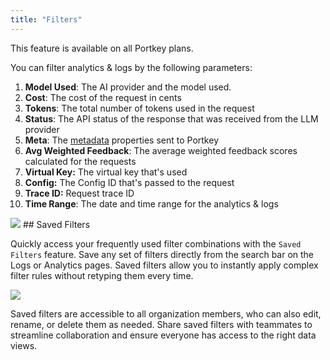 ```yaml
---
title: "Filters"
---
```

<Info>
This feature is available on all Portkey plans.
</Info>

You can filter analytics & logs by the following parameters:

1. **Model Used**: The AI provider and the model used.
2. **Cost**: The cost of the request in cents
3. **Tokens**: The total number of tokens used in the request
4. **Status**: The API status of the response that was received from the LLM provider
5. **Meta**: The [metadata](/product/observability/metadata) properties sent to Portkey
6. **Avg Weighted Feedback**: The average weighted feedback scores calculated for the requests
7. **Virtual Key:** The virtual key that's used
8. **Config:** The Config ID that's passed to the request
9. **Trace ID:** Request trace ID
10. **Time Range**: The date and time range for the analytics & logs

<Frame>
  <img src="/images/product/product-13-1.webp"/>
</Frame>
## Saved Filters

Quickly access your frequently used filter combinations with the `Saved Filters` feature. Save any set of filters directly from the search bar on the Logs or Analytics pages. Saved filters allow you to instantly apply complex filter rules without retyping them every time.
<Frame>
  <img src="/images/product/saved-filters.gif"/>
</Frame>

Saved filters are accessible to all organization members, who can also edit, rename, or delete them as needed. Share saved filters with teammates to streamline collaboration and ensure everyone has access to the right data views.

